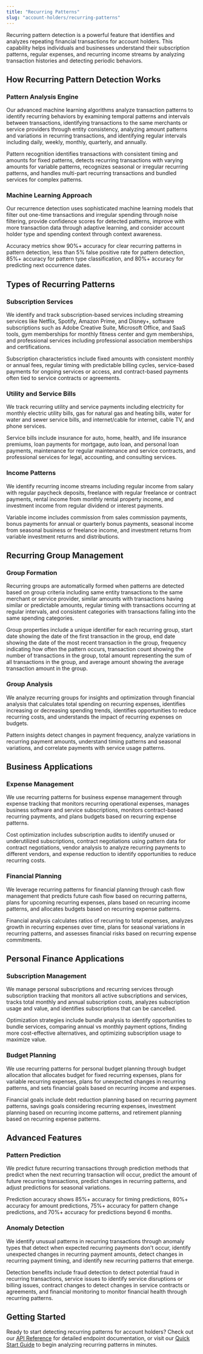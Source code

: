 ```yaml
---
title: "Recurring Patterns"
slug: "account-holders/recurring-patterns"
---
```


Recurring pattern detection is a powerful feature that identifies and analyzes repeating financial transactions for account holders. This capability helps individuals and businesses understand their subscription patterns, regular expenses, and recurring income streams by analyzing transaction histories and detecting periodic behaviors.

## How Recurring Pattern Detection Works

### Pattern Analysis Engine

Our advanced machine learning algorithms analyze transaction patterns to identify recurring behaviors by examining temporal patterns and intervals between transactions, identifying transactions to the same merchants or service providers through entity consistency, analyzing amount patterns and variations in recurring transactions, and identifying regular intervals including daily, weekly, monthly, quarterly, and annually.

Pattern recognition identifies transactions with consistent timing and amounts for fixed patterns, detects recurring transactions with varying amounts for variable patterns, recognizes seasonal or irregular recurring patterns, and handles multi-part recurring transactions and bundled services for complex patterns.

### Machine Learning Approach

Our recurrence detection uses sophisticated machine learning models that filter out one-time transactions and irregular spending through noise filtering, provide confidence scores for detected patterns, improve with more transaction data through adaptive learning, and consider account holder type and spending context through context awareness.

Accuracy metrics show 90%+ accuracy for clear recurring patterns in pattern detection, less than 5% false positive rate for pattern detection, 85%+ accuracy for pattern type classification, and 80%+ accuracy for predicting next occurrence dates.

## Types of Recurring Patterns

### Subscription Services

We identify and track subscription-based services including streaming services like Netflix, Spotify, Amazon Prime, and Disney+, software subscriptions such as Adobe Creative Suite, Microsoft Office, and SaaS tools, gym memberships for monthly fitness center and gym memberships, and professional services including professional association memberships and certifications.

Subscription characteristics include fixed amounts with consistent monthly or annual fees, regular timing with predictable billing cycles, service-based payments for ongoing services or access, and contract-based payments often tied to service contracts or agreements.

### Utility and Service Bills

We track recurring utility and service payments including electricity for monthly electric utility bills, gas for natural gas and heating bills, water for water and sewer service bills, and internet/cable for internet, cable TV, and phone services.

Service bills include insurance for auto, home, health, and life insurance premiums, loan payments for mortgage, auto loan, and personal loan payments, maintenance for regular maintenance and service contracts, and professional services for legal, accounting, and consulting services.

### Income Patterns

We identify recurring income streams including regular income from salary with regular paycheck deposits, freelance with regular freelance or contract payments, rental income from monthly rental property income, and investment income from regular dividend or interest payments.

Variable income includes commission from sales commission payments, bonus payments for annual or quarterly bonus payments, seasonal income from seasonal business or freelance income, and investment returns from variable investment returns and distributions.

## Recurring Group Management

### Group Formation

Recurring groups are automatically formed when patterns are detected based on group criteria including same entity transactions to the same merchant or service provider, similar amounts with transactions having similar or predictable amounts, regular timing with transactions occurring at regular intervals, and consistent categories with transactions falling into the same spending categories.

Group properties include a unique identifier for each recurring group, start date showing the date of the first transaction in the group, end date showing the date of the most recent transaction in the group, frequency indicating how often the pattern occurs, transaction count showing the number of transactions in the group, total amount representing the sum of all transactions in the group, and average amount showing the average transaction amount in the group.

### Group Analysis

We analyze recurring groups for insights and optimization through financial analysis that calculates total spending on recurring expenses, identifies increasing or decreasing spending trends, identifies opportunities to reduce recurring costs, and understands the impact of recurring expenses on budgets.

Pattern insights detect changes in payment frequency, analyze variations in recurring payment amounts, understand timing patterns and seasonal variations, and correlate payments with service usage patterns.

## Business Applications

### Expense Management

We use recurring patterns for business expense management through expense tracking that monitors recurring operational expenses, manages business software and service subscriptions, monitors contract-based recurring payments, and plans budgets based on recurring expense patterns.

Cost optimization includes subscription audits to identify unused or underutilized subscriptions, contract negotiations using pattern data for contract negotiations, vendor analysis to analyze recurring payments to different vendors, and expense reduction to identify opportunities to reduce recurring costs.

### Financial Planning

We leverage recurring patterns for financial planning through cash flow management that predicts future cash flow based on recurring patterns, plans for upcoming recurring expenses, plans based on recurring income patterns, and allocates budgets based on recurring expense patterns.

Financial analysis calculates ratios of recurring to total expenses, analyzes growth in recurring expenses over time, plans for seasonal variations in recurring patterns, and assesses financial risks based on recurring expense commitments.

## Personal Finance Applications

### Subscription Management

We manage personal subscriptions and recurring services through subscription tracking that monitors all active subscriptions and services, tracks total monthly and annual subscription costs, analyzes subscription usage and value, and identifies subscriptions that can be cancelled.

Optimization strategies include bundle analysis to identify opportunities to bundle services, comparing annual vs monthly payment options, finding more cost-effective alternatives, and optimizing subscription usage to maximize value.

### Budget Planning

We use recurring patterns for personal budget planning through budget allocation that allocates budget for fixed recurring expenses, plans for variable recurring expenses, plans for unexpected changes in recurring patterns, and sets financial goals based on recurring income and expenses.

Financial goals include debt reduction planning based on recurring payment patterns, savings goals considering recurring expenses, investment planning based on recurring income patterns, and retirement planning based on recurring expense patterns.

## Advanced Features

### Pattern Prediction

We predict future recurring transactions through prediction methods that predict when the next recurring transaction will occur, predict the amount of future recurring transactions, predict changes in recurring patterns, and adjust predictions for seasonal variations.

Prediction accuracy shows 85%+ accuracy for timing predictions, 80%+ accuracy for amount predictions, 75%+ accuracy for pattern change predictions, and 70%+ accuracy for predictions beyond 6 months.

### Anomaly Detection

We identify unusual patterns in recurring transactions through anomaly types that detect when expected recurring payments don't occur, identify unexpected changes in recurring payment amounts, detect changes in recurring payment timing, and identify new recurring patterns that emerge.

Detection benefits include fraud detection to detect potential fraud in recurring transactions, service issues to identify service disruptions or billing issues, contract changes to detect changes in service contracts or agreements, and financial monitoring to monitor financial health through recurring patterns.

## Getting Started

Ready to start detecting recurring patterns for account holders? Check out our [API Reference](/api-reference/account-holders/recurring) for detailed endpoint documentation, or visit our [Quick Start Guide](/quickstart) to begin analyzing recurring patterns in minutes.

